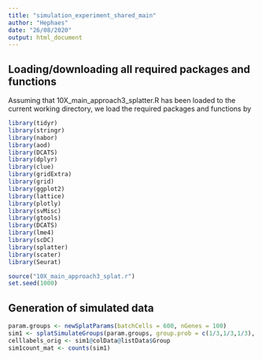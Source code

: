 ```yaml
---
title: "simulation_experiment_shared_main"
author: "Hephaes"
date: "26/08/2020"
output: html_document
---
```


## Loading/downloading all required packages and functions 
Assuming that 10X_main_approach3_splatter.R has been loaded to the current working directory, we load the required packages and functions by
```r
library(tidyr)
library(stringr)
library(nabor)
library(aod)
library(DCATS)
library(dplyr)
library(clue)
library(gridExtra)
library(grid)
library(ggplot2)
library(lattice)
library(plotly)
library(svMisc)
library(gtools)
library(DCATS)
library(lme4)
library(scDC)
library(splatter)
library(scater)
library(Seurat)

source("10X_main_approach3_splat.r")
set.seed(1000)
```

## Generation of simulated data 

```r

param.groups <- newSplatParams(batchCells = 600, nGenes = 100)
sim1 <- splatSimulateGroups(param.groups, group.prob = c(1/3,1/3,1/3), de.prob = c(0.01,0.01,0.5), verbose = FALSE)
celllabels_orig <- sim1@colData@listData$Group
sim1count_mat <- counts(sim1)

```

